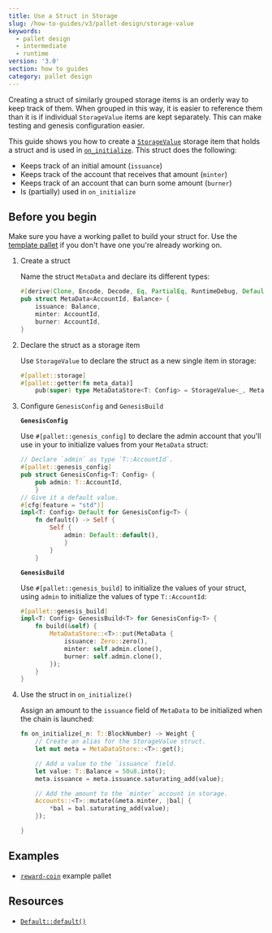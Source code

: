 ```yaml
---
title: Use a Struct in Storage
slug: /how-to-guides/v3/pallet-design/storage-value
keywords:
  - pallet design
  - intermediate
  - runtime
version: '3.0'
section: how to guides
category: pallet design
---
```


Creating a struct of similarly grouped storage items is an orderly way to keep track of them. 
When grouped in this way, it is easier to reference them than it is if individual `StorageValue` items are kept separately.
This can make testing and genesis configuration easier.

This guide shows you how to create a [`StorageValue`](/rustdocs/latest/frame_support/storage/trait.StorageValue.html) storage item that holds a struct and is used in [`on_initialize`](/rustdocs/latest/frame_support/traits/trait.Hooks.html#method.on_initialize). 
This struct does the following:

- Keeps track of an initial amount (`issuance`)
- Keeps track of the account that receives that amount (`minter`)
- Keeps track of an account that can burn some amount (`burner`)
- Is (partially) used in `on_initialize`

## Before you begin

Make sure you have a working pallet to build your struct for. 
Use the [template pallet](https://github.com/substrate-developer-hub/substrate-node-template/blob/main/pallets/template/src/lib.rs) if you don't have one you're already working on.

1. Create a struct

	Name the struct `MetaData` and declare its different types:

	```rust
	#[derive(Clone, Encode, Decode, Eq, PartialEq, RuntimeDebug, Default)]
	pub struct MetaData<AccountId, Balance> {
		issuance: Balance,
		minter: AccountId,
		burner: AccountId,
	}
	```

1. Declare the struct as a storage item

	Use `StorageValue` to declare the struct as a new single item in storage:

	```rust
	#[pallet::storage]
	#[pallet::getter(fn meta_data)]
		pub(super) type MetaDataStore<T: Config> = StorageValue<_, MetaData<T::AccountId, T::Balance>, ValueQuery>;
	```

1. Configure `GenesisConfig` and `GenesisBuild`

	**`GenesisConfig`**

	Use `#[pallet::genesis_config]` to declare the admin account that you'll use in your to initialize values from your `MetaData` struct:

	```rust
	// Declare `admin` as type `T::AccountId`.
	#[pallet::genesis_config]
	pub struct GenesisConfig<T: Config> {
		pub admin: T::AccountId,
		}
	// Give it a default value.
	#[cfg(feature = "std")]
	impl<T: Config> Default for GenesisConfig<T> {
		fn default() -> Self {
			Self {
				admin: Default::default(),
				}
			}
		}
	```

	**`GenesisBuild`**

	Use `#[pallet::genesis_build]` to initialize the values of your struct, using `admin` to initialize the values of type `T::AccountId`:

	```rust
	#[pallet::genesis_build]
	impl<T: Config> GenesisBuild<T> for GenesisConfig<T> {
		fn build(&self) {
			MetaDataStore::<T>::put(MetaData {
				issuance: Zero::zero(),
				minter: self.admin.clone(),
				burner: self.admin.clone(),
			});
		}
	}
	```

1. Use the struct in `on_initialize()`

	Assign an amount to the `issuance` field of `MetaData` to be initialized when the chain is launched:

	```rust
	fn on_initialize(_n: T::BlockNumber) -> Weight {
		// Create an alias for the StorageValue struct.
		let mut meta = MetaDataStore::<T>::get();

		// Add a value to the `issuance` field.
		let value: T::Balance = 50u8.into();
		meta.issuance = meta.issuance.saturating_add(value);

		// Add the amount to the `minter` account in storage.
		Accounts::<T>::mutate(&meta.minter, |bal| {
			*bal = bal.saturating_add(value);
		});

	}
	```

## Examples

- [`reward-coin`](https://github.com/substrate-developer-hub/substrate-how-to-guides/blob/d3602a66d66be5b013f2e3330081ea4e0d6dd978/example-code/template-node/pallets/reward-coin/src/lib.rs#L24-L29) example pallet

## Resources

- [`Default::default()`](/rustdocs/latest/sp_std/default/trait.Default.html)
